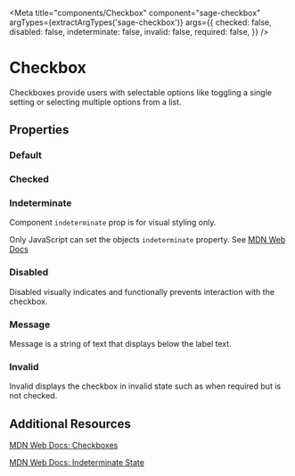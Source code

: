 


<Meta
  title="components/Checkbox"
  component="sage-checkbox"
  argTypes={extractArgTypes('sage-checkbox')}
  args={{
    checked: false,
    disabled: false,
    indeterminate: false,
    invalid: false,
    required: false,
}} />

# Checkbox

Checkboxes provide users with selectable options like toggling a single setting or selecting multiple options from a list.

## Properties

<ArgsTable of="sage-checkbox" />

### Default

<Story story={stories.Default} />

<Canvas>
  <sage-checkbox component-id="default" label="Label" />
</Canvas>

### Checked

<Story story={stories.Checked} />

<Canvas>
  <sage-checkbox component-id="checked" label="Label" checked />
</Canvas>


### Indeterminate

Component `indeterminate` prop is for visual styling only.

Only JavaScript can set the objects `indeterminate` property. See [MDN Web Docs](https://developer.mozilla.org/en-US/docs/Web/HTML/Element/input/checkbox#indeterminate_state_checkboxes)

<Story story={stories.Indeterminate} />

<Canvas>
  <sage-checkbox component-id="indeterminate" label="Label" indeterminate checked />
</Canvas>

### Disabled

Disabled visually indicates and functionally prevents interaction with the checkbox.

<Story story={stories.Disabled} />

<Canvas>
  <sage-checkbox component-id="disabled" label="Label" disabled />
</Canvas>

### Message

Message is a string of text that displays below the label text.

<Story story={stories.withMessage} />

<Canvas>
  <sage-checkbox component-id="message1" label="Label" helper-message="This is short message text." />
</Canvas>

### Invalid

Invalid displays the checkbox in  invalid state such as when required but is not checked.

<Story story={stories.Invalid} />

<Canvas>
  <sage-checkbox component-id="invalid" label="Label" invalid />
</Canvas>

## Additional Resources

[MDN Web Docs: Checkboxes](https://developer.mozilla.org/en-US/docs/Web/HTML/Element/input/checkbox)

[MDN Web Docs: Indeterminate State](https://developer.mozilla.org/en-US/docs/Web/HTML/Element/input/checkbox#indeterminate_state_checkboxes)

